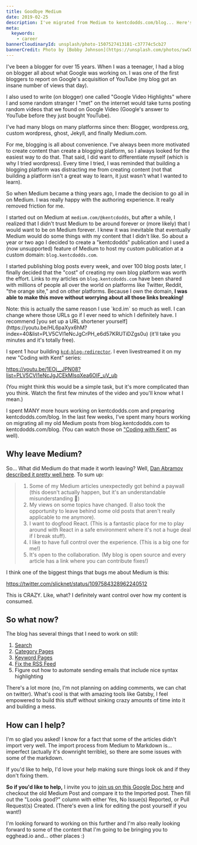 ```yaml
---
title: Goodbye Medium
date: 2019-02-25
description: I've migrated from Medium to kentcdodds.com/blog... Here's why
meta:
  keywords:
    - career
bannerCloudinaryId: unsplash/photo-1507527413181-c37774c5cb27
bannerCredit: Photo by [Bobby Johnson](https://unsplash.com/photos/swCOXlxmr5U)
---
```


I've been a blogger for over 15 years. When I was a teenager, I had a blog on
blogger all about what Google was working on. I was one of the first bloggers to
report on Google's acquisition of YouTube (my blog got an insane number of views
that day).

I also used to write (on blogger) one called "Google Video Highlights" where I
and some random stranger I "met" on the internet would take turns posting random
videos that we found on Google Video (Google's answer to YouTube before they
just bought YouTube).

I've had many blogs on many platforms since then: Blogger, wordpress.org, custom
wordpress, ghost, Jekyll, and finally Medium.com.

For me, blogging is all about convenience. I've always been more motivated to
create content than create a blogging platform, so I always looked for the
easiest way to do that. That said, I did want to differentiate myself (which is
why I tried wordpress). Every time I tried, I was reminded that building a
blogging platform was distracting me from creating content (not that building a
platform isn't a great way to learn, it just wasn't what I wanted to learn).

So when Medium became a thing years ago, I made the decision to go all in on
Medium. I was really happy with the authoring experience. It really removed
friction for me.

I started out on Medium at `medium.com/@kentcdodds`, but after a while, I
realized that I didn't trust Medium to be around forever or (more likely) that I
would want to be on Medium forever. I knew it was inevitable that eventually
Medium would do some things with my content that I didn't like. So about a year
or two ago I decided to create a "kentcdodds" publication and I used a (now
unsupported) feature of Medium to host my custom publication at a custom domain:
`blog.kentcdodds.com`.

I started publishing blog posts every week, and over 100 blog posts later, I
finally decided that the "cost" of creating my own blog platform was worth the
effort. Links to my articles on `blog.kentcdodds.com` have been shared with
millions of people all over the world on platforms like Twitter, Reddit, "the
orange site," and on other platforms. Because I own the domain, **I was able to
make this move without worrying about all those links breaking!**

<callout-info class="asside">
  Note: this is actually the same reason I use `kcd.im` so much as well. I can
  change where those URLs go if I ever need to which I definitely have. I
  recommend [you set up a URL shortener
  yourself](https://youtu.be/HL6paXyx6hM?index=40&list=PLV5CVI1eNcJgCrPH_e6d57KRUTiDZgs0u)
  (it'll take you minutes and it's totally free).
</callout-info>

I spent 1 hour building
[`kcd-blog-redirector`](https://github.com/kentcdodds/kcd-blog-redirector). I
even livestreamed it on my new "Coding with Kent" series:

https://youtu.be/1EOj__JPN08?list=PLV5CVI1eNcJgJCEkMlsqXea6OIF_uV_ub

(You might think this would be a simple task, but it's more complicated than you
think. Watch the first few minutes of the video and you'll know what I mean.)

I spent MANY more hours working on kentcdodds.com and preparing
kentcdodds.com/blog. In the last few weeks, I've spent many hours working on
migrating all my old Medium posts from blog.kentcdodds.com to
kentcdodds.com/blog. (You can watch those on
["Coding with Kent"](https://kcd.im/coding) as well).

## Why leave Medium?

So... What did Medium do that made it worth leaving? Well,
[Dan Abramov described it pretty well here](https://medium.com/@dan_abramov/why-my-new-blog-isnt-on-medium-3b280282fbae).
To sum up:

> 1. Some of my Medium articles unexpectedly got behind a paywall (this doesn't
>    actually happen, but it's an understandable misunderstanding 🤔)
> 2. My views on some topics have changed. (I also took the opportunity to leave
>    behind some old posts that aren't really applicable to me anymore).
> 3. I want to dogfood React. (This is a fantastic place for me to play around
>    with React in a safe environment where it's not a huge deal if I break
>    stuff).
> 4. I like to have full control over the experience. (This is a big one for
>    me!)
> 5. It's open to the collaboration. (My blog is open source and every article
>    has a link where you can contribute fixes!)

I think one of the biggest things that bugs me about Medium is this:

https://twitter.com/slicknet/status/1097584328962240512

This is CRAZY. Like, what? I definitely want control over how my content is
consumed.

## So what now?

The blog has several things that I need to work on still:

1. [Search](https://github.com/kentcdodds/kentcdodds.com/issues/48)
2. [Category Pages](https://github.com/kentcdodds/kentcdodds.com/issues/49)
3. [Keyword Pages](https://github.com/kentcdodds/kentcdodds.com/issues/50)
4. [Fix the RSS Feed](https://github.com/kentcdodds/kentcdodds.com/issues/51)
5. Figure out how to automate sending emails that include nice syntax
   highlighting

There's a lot more (no, I'm not planning on adding comments, we can chat on
twitter). What's cool is that with amazing tools like Gatsby, I feel empowered
to build this stuff without sinking crazy amounts of time into it and building a
mess.

## How can I help?

I'm so glad you asked! I know for a fact that some of the articles didn't import
very well. The import process from Medium to Markdown is... imperfect (actually
it's downright terrible), so there are some issues with some of the markdown.

If you'd like to help, I'd love your help making sure things look ok and if they
don't fixing them.

**So if you'd like to help,** I invite you to
[join us on this Google Doc here](https://docs.google.com/spreadsheets/d/1Fro-0x305nDsnoYuhid4qJRgcDb1a7-uXTvAU6EEa3U/edit?usp=sharing)
and checkout the old Medium Post and compare it to the Imported post. Then fill
out the "Looks good?" column with either Yes, No Issue(s) Reported, or Pull
Request(s) Created. (There's even a link for editing the post yourself if you
want!)

I'm looking forward to working on this further and I'm also really looking
forward to some of the content that I'm going to be bringing you to egghead.io
and... other places :)
